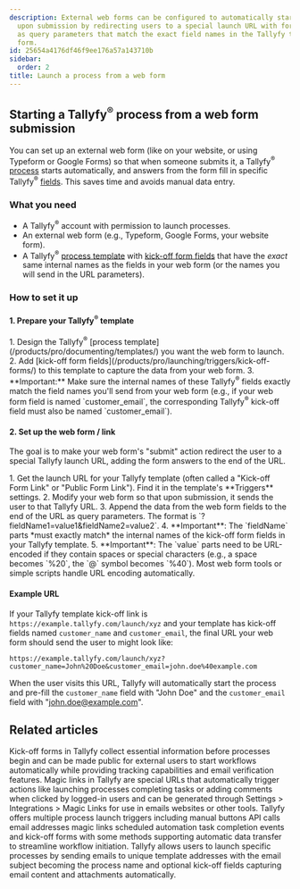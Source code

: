 ```yaml
---
description: External web forms can be configured to automatically start Tallyfy processes
  upon submission by redirecting users to a special launch URL with form data appended
  as query parameters that match the exact field names in the Tallyfy template's kick-off
  form.
id: 25654a4176df46f9ee176a57a143710b
sidebar:
  order: 2
title: Launch a process from a web form
---
```



## Starting a Tallyfy<sup>®</sup> process from a web form submission

You can set up an external web form (like on your website, or using Typeform or Google Forms) so that when someone submits it, a Tallyfy<sup>®</sup> [process](/products/pro/tracking-and-tasks/processes/) starts automatically, and answers from the form fill in specific Tallyfy<sup>®</sup> [fields](/products/pro/tracking-and-tasks/tasks/what-are-form-fields-in-tallyfy/). This saves time and avoids manual data entry.

### What you need

*   A Tallyfy<sup>®</sup> account with permission to launch processes.
*   An external web form (e.g., Typeform, Google Forms, your website form).
*   A Tallyfy<sup>®</sup> [process template](/products/pro/documenting/templates/) with [kick-off form fields](/products/pro/launching/triggers/kick-off-forms/) that have the *exact* same internal names as the fields in your web form (or the names you will send in the URL parameters).

### How to set it up

#### 1. Prepare your Tallyfy<sup>®</sup> template

<Steps>
1. Design the Tallyfy<sup>®</sup> [process template](/products/pro/documenting/templates/) you want the web form to launch.
2. Add [kick-off form fields](/products/pro/launching/triggers/kick-off-forms/) to this template to capture the data from your web form.
3. **Important:** Make sure the internal names of these Tallyfy<sup>®</sup> fields exactly match the field names you'll send from your web form (e.g., if your web form field is named `customer_email`, the corresponding Tallyfy<sup>®</sup> kick-off field must also be named `customer_email`).
</Steps>

#### 2. Set up the web form / link

The goal is to make your web form's "submit" action redirect the user to a special Tallyfy launch URL, adding the form answers to the end of the URL.

<Steps>
1. Get the launch URL for your Tallyfy template (often called a "Kick-off Form Link" or "Public Form Link"). Find it in the template's **Triggers** settings.
2. Modify your web form so that upon submission, it sends the user to that Tallyfy URL.
3. Append the data from the web form fields to the end of the URL as query parameters. The format is `?fieldName1=value1&fieldName2=value2`.
4. **Important**: The `fieldName` parts *must exactly match* the internal names of the kick-off form fields in your Tallyfy template.
5. **Important**: The `value` parts need to be URL-encoded if they contain spaces or special characters (e.g., a space becomes `%20`, the `@` symbol becomes `%40`). Most web form tools or simple scripts handle URL encoding automatically.
</Steps>

#### Example URL

If your Tallyfy template kick-off link is `https://example.tallyfy.com/launch/xyz` and your template has kick-off fields named `customer_name` and `customer_email`, the final URL your web form should send the user to might look like:

```text
https://example.tallyfy.com/launch/xyz?customer_name=John%20Doe&customer_email=john.doe%40example.com
```

When the user visits this URL, Tallyfy will automatically start the process and pre-fill the `customer_name` field with "John Doe" and the `customer_email` field with "john.doe@example.com".


## Related articles
<CardGrid>
<LinkTitleCard header="<b>Triggers > Launch via a kick-off form</b>" href="/products/pro/launching/triggers/kick-off-forms/" > Kick-off forms in Tallyfy collect essential information before processes begin and can be made public for external users to start workflows automatically while providing tracking capabilities and email verification features. </LinkTitleCard>
<LinkTitleCard header="<b>Triggers > Launch via a magic link</b>" href="/products/pro/launching/triggers/magic-links/" > Magic links in Tallyfy are special URLs that automatically trigger actions like launching processes completing tasks or adding comments when clicked by logged-in users and can be generated through Settings > Integrations > Magic Links for use in emails websites or other tools. </LinkTitleCard>
<LinkTitleCard header="<b>Launching > Triggers</b>" href="/products/pro/launching/triggers/" > Tallyfy offers multiple process launch triggers including manual buttons API calls email addresses magic links scheduled automation task completion events and kick-off forms with some methods supporting automatic data transfer to streamline workflow initiation. </LinkTitleCard>
<LinkTitleCard header="<b>Triggers > Launch via inbound email</b>" href="/products/pro/launching/triggers/via-email/" > Tallyfy allows users to launch specific processes by sending emails to unique template addresses with the email subject becoming the process name and optional kick-off fields capturing email content and attachments automatically. </LinkTitleCard>
</CardGrid>